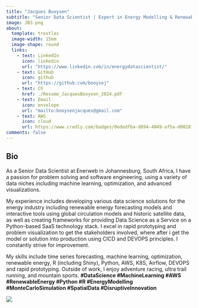 ```yaml
---
title: "Jacques Booysen"
subtitle: "Senior Data Scientist | Expert in Energy Modelling & Renewable Energy | AWS Certified Solutions Architect | Let's solve complex problems together!"
image: JB3.png
about:
  template: trestles
  image-width: 15em
  image-shape: round
  links:
    - text: LinkedIn
      icon: linkedin
      url: "https://www.linkedin.com/in/energydatascientist/"
    - text: GitHub
      icon: github
      url: "https://github.com/booysej"
    - text: CV
      href: ./Resume_JacquesBooysen_2024.pdf
    - text: Email
      icon: envelope
      url: "mailto:booysenjacques@gmail.com"
    - text: AWS
      icon: cloud
      url: https://www.credly.com/badges/0ededfba-d894-4049-af5a-d0028f516a23/linked_in?t=rhbncw
comments: false
---
```


<!-- ::: {.column-page} -->

## Bio

As a Senior Data Scientist at Enerweb in Johannesburg, South Africa, I have a passion for problem solving and software engineering, using a variety of data niches including machine learning, optimization, and advanced visualizations.

My experience includes developing various data science solutions for the energy industry including renewable energy forecasting models and interactive tools using global circulation models and historic satellite data, as well as creating frameworks for providing Data Science as a Service on a Python-based SaaS technology stack. I excel in rapid prototyping and problem visualization to get the stakeholders involved, where after i get the model or solution into production using CICD and DEVOPS principles. I constantly strive for improvement.

My skills include time series forecasting, machine learning, optimization, renewable energy, R (including Shiny), Python, AWS, K8S, Airflow, DEVOPS and rapid prototyping. Outside of work, I enjoy adventure racing, ultra trail running, and mountain sports. **#DataScience #MachineLearning #AWS #RenewableEnergy #Python #R #EnergyModelling #MonteCarloSimulation #SpatialData #DisruptiveInnovation**

![](images/paste-2A0B5A91.png)

<!-- I've worked to apply data science techniques to challenges, serving team lead in  -->

<!-- On this site I keep a list of [my publications](papers), [presentations](talks),  -->

<!-- and [my CV](cv.pdf), as well as a [technical blog](blog.html). -->

<!-- <p></p> -->

<!-- ## Education -->

<!-- **State University of New York College of Environmental Science and Forestry**   -->

<!-- Syracuse, NY -->

<!-- Ph.D. in Environmental Science | August 2020 - Present (Expected 2024)   -->

<!-- B.S. in Forest Ecosystem Science | August 2015 - December 2018 -->

<!-- <p></p> -->

<!-- ## Selected Projects -->

<!-- #### Publications -->

<!-- **unifir: A Unifying API for Interacting with Unity from R.** Mahoney, MJ, Beier, CM, and Ackerman, AC. 2022. Journal of Open Source Software 7(73): 4388. [https://doi.org/10.21105/joss.04388](https://doi.org/10.21105/joss.04388) -->

<!-- **terrainr: An R package for creating immersive virtual environments.** Mahoney, MJ, Beier, CM, and Ackerman, AC. 2022. Journal of Open Source Software, 7(69): 4060. [https://doi.org/10.21105/joss.04060](https://doi.org/10.21105/joss.04060) -->

<!-- **Stem size selectivity is stronger than species preferences for beaver, a central place forager.**  Mahoney, M. J. and Stella, J. C. 2020. Forest Ecology and Management, 475, 118331. [https://doi.org/10.1016/j.foreco.2020.118331](https://doi.org/10.1016/j.foreco.2020.118331). -->

<!-- #### R Packages -->

<!-- **[unifir](https://github.com/mikemahoney218/unifir)** | A Unifying API for Working with Unity in R | 2022   -->

<!-- **[terrainr](https://github.com/ropensci/terrainr)** | Retrieve Data from the USGS National Map and Transform it for 3D Landscape Visualizations | 2021   -->

<!-- **[heddlr](https://github.com/mikemahoney218/heddlr)** | Functional Programming Concepts for R Markdown Documents | 2020 -->

<!-- ::: -->

<!-- <link rel="me" href="https://fosstodon.org/@MikeMahoney218"> -->
